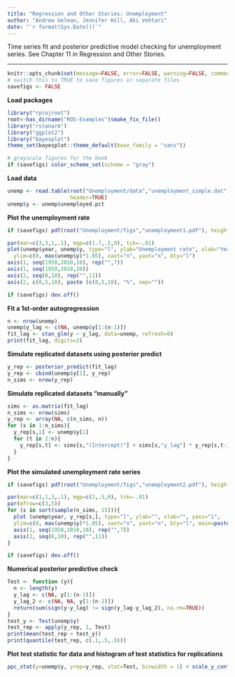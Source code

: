 ```yaml
---
title: "Regression and Other Stories: Unemployment"
author: "Andrew Gelman, Jennifer Hill, Aki Vehtari"
date: "`r format(Sys.Date())`"
---
```

Time series fit and posterior predictive model checking for
unemployment series. See Chapter 11 in Regression and Other
Stories.

-------------


```r
knitr::opts_chunk$set(message=FALSE, error=FALSE, warning=FALSE, comment=NA)
# switch this to TRUE to save figures in separate files
savefigs <- FALSE
```

**Load packages**

```r
library("rprojroot")
root<-has_dirname("ROS-Examples")$make_fix_file()
library("rstanarm")
library("ggplot2")
library("bayesplot")
theme_set(bayesplot::theme_default(base_family = "sans"))
```
```r
# grayscale figures for the book
if (savefigs) color_scheme_set(scheme = "gray")
```

**Load data**

```r
unemp <- read.table(root("Unemployment/data","unemployment_simple.dat"),
                    header=TRUE)
unemp$y <- unemp$unemployed.pct
```

**Plot the unemployment rate**

```r
if (savefigs) pdf(root("Unemployment/figs","unemployment1.pdf"), height=3, width=4.5)
```
```r
par(mar=c(3,3,1,.1), mgp=c(1.7,.5,0), tck=-.01)
plot(unemp$year, unemp$y, type="l", ylab="Unemployment rate", xlab="Year", yaxs="i",
  ylim=c(0, max(unemp$y)*1.05), xaxt="n", yaxt="n", bty="l")
axis(1, seq(1950,2010,10), rep("",7))
axis(1, seq(1950,2010,20))
axis(2, seq(0,10), rep("",11))
axis(2, c(0,5,10), paste (c(0,5,10), "%", sep=""))
```
```r
if (savefigs) dev.off()
```

**Fit a 1st-order autogregression**

```r
n <- nrow(unemp)
unemp$y_lag <- c(NA, unemp$y[1:(n-1)])
fit_lag <- stan_glm(y ~ y_lag, data=unemp, refresh=0)
print(fit_lag, digits=2)
```

**Simulate replicated datasets using posterior predict**

```r
y_rep <- posterior_predict(fit_lag)
y_rep <- cbind(unemp$y[1], y_rep)
n_sims <- nrow(y_rep)
```

**Simulate replicated datasets "manually"**

```r
sims <- as.matrix(fit_lag)
n_sims <- nrow(sims)
y_rep <- array(NA, c(n_sims, n))
for (s in 1:n_sims){
  y_rep[s,1] <- unemp$y[1]
  for (t in 2:n){
    y_rep[s,t] <- sims[s,"(Intercept)"] + sims[s,"y_lag"] * y_rep[s,t-1] + rnorm(1, 0, sims[s,"sigma"])
  }
}
```

**Plot the simulated unemployment rate series**

```r
if (savefigs) pdf(root("Unemployment/figs","unemployment2.pdf"), height=4.5, width=7.5)
```
```r
par(mar=c(1,1,3,.1), mgp=c(2,.5,0), tck=-.01)
par(mfrow=c(3,5))
for (s in sort(sample(n_sims, 15))){
  plot (unemp$year, y_rep[s,], type="l", ylab="", xlab="", yaxs="i",
  ylim=c(0, max(unemp$y)*1.05), xaxt="n", yaxt="n", bty="l", main=paste("Simulation", s))
  axis(1, seq(1950,2010,10), rep("",7))
  axis(2, seq(0,10), rep("",11))
}
```
```r
if (savefigs) dev.off()
```

**Numerical posterior predictive check**

```r
Test <- function (y){
  n <- length(y)
  y_lag <- c(NA, y[1:(n-1)])
  y_lag_2 <- c(NA, NA, y[1:(n-2)])
  return(sum(sign(y-y_lag) != sign(y_lag-y_lag_2), na.rm=TRUE))
}
test_y <- Test(unemp$y)
test_rep <- apply(y_rep, 1, Test)
print(mean(test_rep > test_y))
print(quantile(test_rep, c(.1,.5,.9)))
```

**Plot test statistic for data and histogram of test statistics for replications**

```r
ppc_stat(y=unemp$y, yrep=y_rep, stat=Test, binwidth = 1) + scale_y_continuous(breaks=NULL)
```

